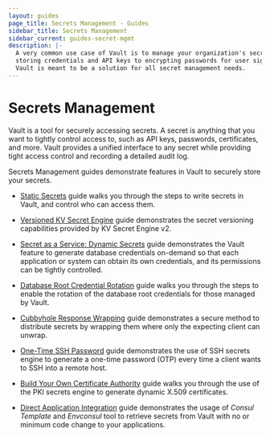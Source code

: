 ```yaml
---
layout: guides
page_title: Secrets Management - Guides
sidebar_title: Secrets Management
sidebar_current: guides-secret-mgmt
description: |-
  A very common use case of Vault is to manage your organization's secrets from
  storing credentials and API keys to encrypting passwords for user signups.
  Vault is meant to be a solution for all secret management needs.
---
```


# Secrets Management

Vault is a tool for securely accessing secrets. A secret is anything that you
want to tightly control access to, such as API keys, passwords, certificates,
and more. Vault provides a unified interface to any secret while providing
tight access control and recording a detailed audit log.

Secrets Management guides demonstrate features in Vault to securely store your
secrets.

- [Static Secrets](/guides/secret-mgmt/static-secrets.html) guide walks you
  through the steps to write secrets in Vault, and control who can access them.

- [Versioned KV Secret Engine](/guides/secret-mgmt/versioned-kv.html) guide
  demonstrates the secret versioning capabilities provided by KV Secret Engine v2.

- [Secret as a Service: Dynamic Secrets](/guides/secret-mgmt/dynamic-secrets.html)
  guide demonstrates the Vault feature to generate database credentials
  on-demand so that each application or system can obtain its own credentials,
  and its permissions can be tightly controlled.

- [Database Root Credential Rotation](/guides/secret-mgmt/db-root-rotation.html)
  guide walks you through the steps to enable the rotation of the database root
  credentials for those managed by Vault.

- [Cubbyhole Response Wrapping](/guides/secret-mgmt/cubbyhole.html) guide
  demonstrates a secure method to distribute secrets by wrapping them where only
  the expecting client can unwrap.

- [One-Time SSH Password](/guides/secret-mgmt/ssh-otp.html) guide demonstrates
  the use of SSH secrets engine to generate a one-time password (OTP) every time a
  client wants to SSH into a remote host.

- [Build Your Own Certificate Authority](/guides/secret-mgmt/pki-engine.html)
  guide walks you through the use of the PKI secrets engine to generate dynamic
  X.509 certificates.

- [Direct Application Integration](/guides/secret-mgmt/app-integration.html)
  guide demonstrates the usage of _Consul Template_ and _Envconsul_ tool to
  retrieve secrets from Vault with no or minimum code change to your applications.
